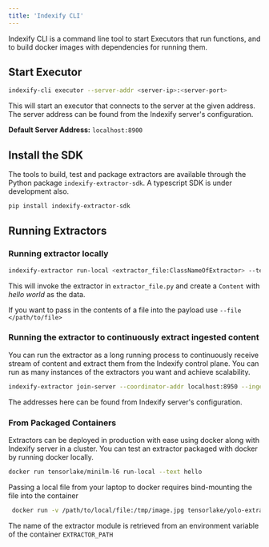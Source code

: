```yaml
---
title: 'Indexify CLI'
---
```


Indexify CLI is a command line tool to start Executors that run functions, and to build docker images with dependencies for running them.

## Start Executor 

```bash
indexify-cli executor --server-addr <server-ip>:<server-port>
```

This will start an executor that connects to the server at the given address. The server address can be found from the Indexify server's configuration.

**Default Server Address:** `localhost:8900`

## Install the SDK 
The tools to build, test and package extractors are available through the Python package `indexify-extractor-sdk`. A typescript SDK is under development also. 

```bash
pip install indexify-extractor-sdk
```

## Running Extractors

### Running extractor locally

```bash
indexify-extractor run-local <extractor_file:ClassNameOfExtractor> --text "hello world"
```

This will invoke the extractor in `extractor_file.py` and create a `Content` with *hello world* as the data.

If you want to pass in the contents of a file into the payload use `--file </path/to/file>`

### Running the extractor to continuously extract ingested content
You can run the extractor as a long running process to continuously receive stream of content and extract them from the Indexify control plane. You can run as many instances of the extractors you want and achieve scalability.

```bash
indexify-extractor join-server --coordinator-addr localhost:8950 --ingestion-addr localhost:8900
```

The addresses here can be found from Indexify server's configuration.

### From Packaged Containers

Extractors can be deployed in production with ease using docker along with Indexify server in a cluster. You can test an extractor packaged with docker by running docker locally.

```bash
docker run tensorlake/minilm-l6 run-local --text hello
```

Passing a local file from your laptop to docker requires bind-mounting the file into the container 

```bash
 docker run -v /path/to/local/file:/tmp/image.jpg tensorlake/yolo-extractor run-local yolo_extractor:YoloExtractor --file /tmp/image.jpg
```

The name of the extractor module is retrieved from an environment variable of the container `EXTRACTOR_PATH`